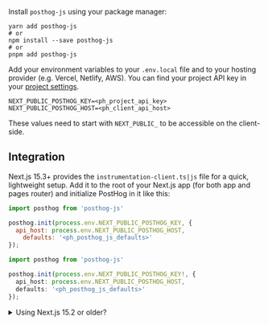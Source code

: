 Install `posthog-js` using your package manager:

```shell
yarn add posthog-js
# or
npm install --save posthog-js
# or
pnpm add posthog-js
```

Add your environment variables to your `.env.local` file and to your hosting provider (e.g. Vercel, Netlify, AWS). You can find your project API key in your [project settings](https://app.posthog.com/project/settings).

```shell file=.env.local
NEXT_PUBLIC_POSTHOG_KEY=<ph_project_api_key>
NEXT_PUBLIC_POSTHOG_HOST=<ph_client_api_host>
```

These values need to start with `NEXT_PUBLIC_` to be accessible on the client-side.

## Integration


Next.js 15.3+ provides the `instrumentation-client.ts|js` file for a quick, lightweight setup. Add it to the root of your Next.js app (for both app and pages router) and initialize PostHog in it like this:

```js file=instrumentation-client.js
import posthog from 'posthog-js'

posthog.init(process.env.NEXT_PUBLIC_POSTHOG_KEY, {
  api_host: process.env.NEXT_PUBLIC_POSTHOG_HOST,
    defaults: '<ph_posthog_js_defaults>'
});
```

```ts file=instrumentation-client.ts
import posthog from 'posthog-js'

posthog.init(process.env.NEXT_PUBLIC_POSTHOG_KEY!, {
  api_host: process.env.NEXT_PUBLIC_POSTHOG_HOST,
  defaults: '<ph_posthog_js_defaults>'
});
```

<details>
<summary>Using Next.js 15.2 or older?</summary>

Older versions of Next.js don't support the `instrumentation-client.ts|js` file. You can use the following setup instead:

<Tab.Group tabs={[
    'App router', 
    'Pages router'
]}>
    <Tab.List>
        <Tab>App router</Tab>
        <Tab>Pages router</Tab>
    </Tab.List>
    <Tab.Panels>
        <Tab.Panel>
            <AppRouterSetup />
        </Tab.Panel>
        <Tab.Panel>
            <PagesRouterSetup />
        </Tab.Panel>
    </Tab.Panels>
</Tab.Group>

</details>